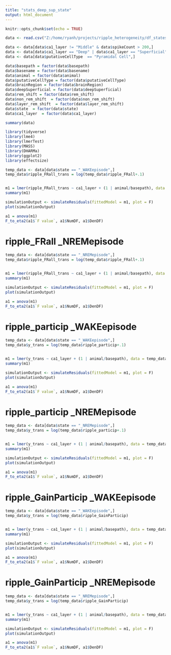```yaml
---
title: "stats_deep_sup_state"
output: html_document
---
```


```r
knitr::opts_chunk$set(echo = TRUE)
```



```r

data <- read.csv("Z:/home/ryanh/projects/ripple_heterogeneity/df_states.csv")

data <- data[data$ca1_layer != "Middle" & data$spikeCount > 200,]
data <- data[data$ca1_layer == "Deep" | data$ca1_layer == "Superficial",]
data <- data[data$putativeCellType  == "Pyramidal Cell",]

data$basepath = factor(data$basepath)
data$basename = factor(data$basename)
data$animal = factor(data$animal)
data$putativeCellType = factor(data$putativeCellType)
data$brainRegion = factor(data$brainRegion)
data$deepSuperficial = factor(data$deepSuperficial)
data$rem_shift = factor(data$rem_shift)
data$non_rem_shift  = factor(data$non_rem_shift)
data$layer_rem_shift  = factor(data$layer_rem_shift)
data$state  = factor(data$state)
data$ca1_layer  = factor(data$ca1_layer)

summary(data)
```

```r

library(tidyverse)
library(lme4)
library(lmerTest)
library(MASS)
library(DHARMa)
library(ggplot2)
library(effectsize)

```

```r
temp_data <- data[data$state == "_WAKEepisode",]
temp_data$ripple_FRall_trans = log(temp_data$ripple_FRall+.1)


m1 = lmer(ripple_FRall_trans ~ ca1_layer + (1 | animal/basepath), data = temp_data,REML=FALSE)
summary(m1)

simulationOutput <- simulateResiduals(fittedModel = m1, plot = F)
plot(simulationOutput)

a1 = anova(m1)
F_to_eta2(a1$`F value`, a1$NumDF, a1$DenDF)

```
 
# ripple_FRall _NREMepisode

```r
temp_data <- data[data$state == "_NREMepisode",]
temp_data$ripple_FRall_trans = log(temp_data$ripple_FRall+.1)


m1 = lmer(ripple_FRall_trans ~ ca1_layer + (1 | animal/basepath), data = temp_data,REML=FALSE)
summary(m1)

simulationOutput <- simulateResiduals(fittedModel = m1, plot = F)
plot(simulationOutput)

a1 = anova(m1)
F_to_eta2(a1$`F value`, a1$NumDF, a1$DenDF)
```

# ripple_particip _WAKEepisode

```r
temp_data <- data[data$state == "_WAKEepisode",]
temp_data$y_trans = log(temp_data$ripple_particip+.1)


m1 = lmer(y_trans ~ ca1_layer + (1 | animal/basepath), data = temp_data,REML=FALSE)
summary(m1)

simulationOutput <- simulateResiduals(fittedModel = m1, plot = F)
plot(simulationOutput)

a1 = anova(m1)
F_to_eta2(a1$`F value`, a1$NumDF, a1$DenDF)

```

# ripple_particip _NREMepisode

```r
temp_data <- data[data$state == "_NREMepisode",]
temp_data$y_trans = log(temp_data$ripple_particip+.1)


m1 = lmer(y_trans ~ ca1_layer + (1 | animal/basepath), data = temp_data,REML=FALSE)
summary(m1)

simulationOutput <- simulateResiduals(fittedModel = m1, plot = F)
plot(simulationOutput)

a1 = anova(m1)
F_to_eta2(a1$`F value`, a1$NumDF, a1$DenDF)

```

# ripple_GainParticip _WAKEepisode

```r
temp_data <- data[data$state == "_WAKEepisode",]
temp_data$y_trans = log(temp_data$ripple_GainParticip)


m1 = lmer(y_trans ~ ca1_layer + (1 | animal/basepath), data = temp_data,REML=FALSE)
summary(m1)

simulationOutput <- simulateResiduals(fittedModel = m1, plot = F)
plot(simulationOutput)

a1 = anova(m1)
F_to_eta2(a1$`F value`, a1$NumDF, a1$DenDF)

```

# ripple_GainParticip _NREMepisode

```r
temp_data <- data[data$state == "_NREMepisode",]
temp_data$y_trans = log(temp_data$ripple_GainParticip)


m1 = lmer(y_trans ~ ca1_layer + (1 | animal/basepath), data = temp_data,REML=FALSE)
summary(m1)

simulationOutput <- simulateResiduals(fittedModel = m1, plot = F)
plot(simulationOutput)

a1 = anova(m1)
F_to_eta2(a1$`F value`, a1$NumDF, a1$DenDF)

```
